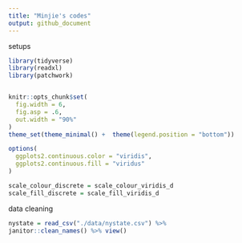 ```yaml
---
title: "Minjie's codes"
output: github_document
---
```


setups
```r
library(tidyverse)
library(readxl)
library(patchwork)


knitr::opts_chunk$set(
  fig.width = 6,
  fig.asp = .6,
  out.width = "90%"
)
theme_set(theme_minimal() +  theme(legend.position = "bottom"))

options(
  ggplots2.continuous.color = "viridis",
  ggplots2.continuous.fill = "viridus"
)

scale_colour_discrete = scale_colour_viridis_d
scale_fill_discrete = scale_fill_viridis_d
```

data cleaning
```r
nystate = read_csv("./data/nystate.csv") %>% 
janitor::clean_names() %>% view()
```


